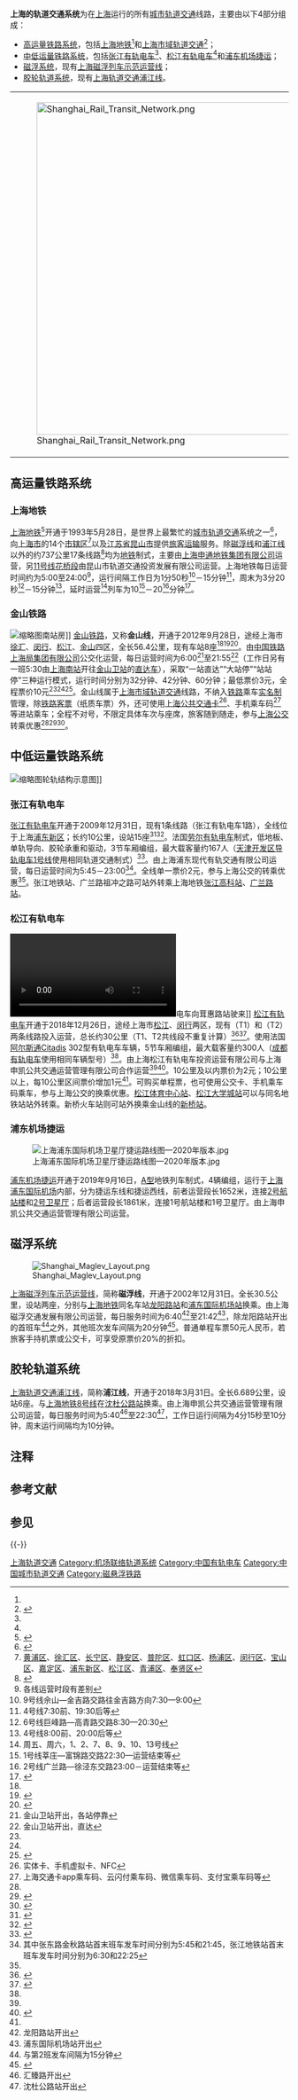 {{NoteTA |G1=Railway |G2=Transport}}
{{Refimprove|time=2021-01-19T13:46:56+00:00}}
{{Infobox Public transit
|image = {{multiple image
| border                 = infobox
| total_width            = 350
| image_style            = border:1;
| perrow                 = 2/2/2
| image1                 = Shanghai metro line 2 people's square station.jpg
| image2                 = CRH6A-0421 near Lianhua Road Station (20180101164220).jpg
| image3                 = Zhangjiang Tram.jpg
| image4                 = A tram at Canghua Road, Dec 2018.jpg
| image5                 = A maglev train coming out, Pudong International Airport, Shanghai.jpg
| image6                 = 20180331浦江线运行中.jpg
}}上起左数：[[上海地铁2号线|2号线]]列车经过[[人民广场站_(上海市)|人民广场站]]、[[金山线|金山线]]上运行的[[CRH6A|CRH6A]]列车、[[张江有轨电车|张江有轨电车]]进站、[[松江有轨电车|松江有轨电车]][[松江有轨电车1号线|1号线]]列车行经仓华路站、[[上海磁浮线|磁浮线]]列车驶离[[浦东国际机场|浦东国际机场]]、[[浦江线|浦江线]]列车
|locale={{CHN}}[[上海|上海]]
|lines=26<ref group="lower-alpha">[[上海地铁|上海地铁]]1－18号线，[[金山线|金山线]]，[[张江有轨电车1路|张江有轨电车1路]]，[[松江有轨电车|松江有轨电车]]1、2号线，[[浦东机场捷运|浦东机场捷运]]东、西线、[[上海磁浮线|磁浮线]]、[[浦江线|浦江线]]</ref>
|began_operation={{Start date and age|1993|05|28}}<ref group="lower-alpha">[[上海地铁|上海地铁]][[上海地铁1号线|1号线]]</ref>
|type=[[城市轨道交通|城市轨道交通]]
|operator=[[上海申通地铁集团有限公司|上海申通地铁集团有限公司]]、[[昆山市轨道交通投资发展有限公司|昆山市轨道交通投资发展有限公司]]、[[中国铁路上海局集团有限公司|中国铁路上海局集团有限公司]]、上海浦东现代有轨交通有限公司、上海松江有轨电车投资运营有限公司、上海申凯公共交通运营管理有限公司、上海磁浮交通发展有限公司
}}
'''上海的轨道交通系统'''为在[[上海市|上海]]运行的所有[[城市轨道交通|城市轨道交通]]线路，主要由以下4部分组成：
* [[重型铁路系统|高运量铁路系统]]，包括[[上海地铁|上海地铁]]<ref name=":1" />和[[上海市域轨道交通|上海市域轨道交通]]<ref name=":2">{{Cite web|title=上海首条快速市域铁路--金山铁路正式开通试运营|url=http://www.gov.cn/jrzg/2012-09/28/content_2235245.htm|author=新华社|publisher=中国政府网|access-date=2021-02-28|archive-date=2012-11-14|archive-url=https://web.archive.org/web/20121114174051/http://www.gov.cn/jrzg/2012-09/28/content_2235245.htm|dead-url=no}}</ref>；
* [[轻型铁路系统|中低运量铁路系统]]，包括[[张江有轨电车|张江有轨电车]]<ref name=":4" />、[[松江有轨电车|松江有轨电车]]<ref name=":6" />和[[浦东机场捷运|浦东机场捷运]]；
* [[磁悬浮列车|磁浮系统]]，现有[[上海磁悬浮|上海磁浮列车示范运营线]]；
* [[胶轮轨道系统|胶轮轨道系统]]，现有[[上海轨道交通浦江线|上海轨道交通浦江线]]。
{|
|[[File:Shanghai_Rail_Transit_Network.png|600px]]
|}

== 高运量铁路系统 ==

=== 上海地铁 ===
[[上海地铁|上海地铁]]<ref name=":1">{{Cite web|title=上海地铁|url=http://www.shmetro.com/|accessdate=|author=|date=|format=|publisher=上海申通地铁集团有限公司|language=|archive-date=2020-08-21|archive-url=https://web.archive.org/web/20200821004440/http://www.shmetro.com/|dead-url=no}}</ref>开通于1993年5月28日，是世界上最繁忙的[[城市轨道交通|城市轨道交通]]系统之一<ref>{{Cite web | url=http://tjj.sh.gov.cn/tjgb/20200329/05f0f4abb2d448a69e4517f6a6448819.html | title=2019年上海市国民经济和社会发展统计公报 | publisher=上海市统计局 | access-date=2021-01-19 | archive-date=2022-01-24 | archive-url=https://web.archive.org/web/20220124042232/http://tjj.sh.gov.cn/tjgb/20200329/05f0f4abb2d448a69e4517f6a6448819.html }}</ref>，向[[上海市|上海市]]的14个[[市辖区|市辖区]]<ref group="lower-alpha">[[黄浦区|黄浦区]]、[[徐汇区|徐汇区]]、[[长宁区|长宁区]]、[[静安区|静安区]]、[[普陀区|普陀区]]、[[虹口区|虹口区]]、[[杨浦区|杨浦区]]、[[闵行区|闵行区]]、[[宝山区_(上海市)|宝山区]]、[[嘉定区|嘉定区]]、[[浦东新区|浦东新区]]、[[松江区|松江区]]、[[青浦区|青浦区]]、[[奉贤区|奉贤区]]</ref>以及[[江苏省|江苏省]][[昆山市|昆山市]]提供[[客運|旅客运输]]服务。除[[上海磁悬浮|磁浮线]]和[[浦江线|浦江线]]以外的约737公里17条线路<ref>{{Cite web |url=http://service.shmetro.com/yxxlt/index.htm |title=上海地铁网络示意图 |publisher=上海申通地铁集团有限公司 |access-date=2021-01-19 |archive-date=2018-10-22 |archive-url=https://web.archive.org/web/20181022071014/http://service.shmetro.com/yxxlt/index.htm }}</ref>均为[[地铁|地铁]]制式，主要由[[上海申通地铁集团有限公司|上海申通地铁集团有限公司]]运营，另[[上海轨道交通11号线|11号线]][[花桥镇_(昆山市)|花桥段]]由昆山市轨道交通投资发展有限公司运营。上海地铁每日运营时间约为5:00至24:00<ref group="lower-alpha">各线运营时段有差别</ref>，运行间隔工作日为1分50秒<ref group="lower-alpha">9号线佘山—金吉路交路往金吉路方向7:30—9:00</ref>－15分钟<ref group="lower-alpha">4号线7:30前、19:30后等</ref>，周末为3分20秒<ref group="lower-alpha">6号线巨峰路—高青路交路8:30—20:30</ref>－15分钟<ref group="lower-alpha">4号线8:00前、20:00后等</ref>，延时运营<ref group="lower-alpha">周五、周六，1、2、7、8、9、10、13号线</ref>列车为10<ref group="lower-alpha">1号线莘庄—富锦路交路22:30—运营结束等</ref>－20<ref group="lower-alpha">2号线广兰路—徐泾东交路23:00－运营结束等</ref>分钟<ref name=":0">{{Cite web|title=时刻表查询|url=http://service.shmetro.com/hcskb/index.htm|accessdate=|author=|date=|format=|publisher=上海申通地铁集团有限公司|language=|archive-date=2017-11-13|archive-url=https://web.archive.org/web/20171113100804/http://service.shmetro.com/hcskb/index.htm|dead-url=no}}</ref>。

=== 金山铁路 ===
[[File:201603_Southern_square_of_Jinshanwei_Station.JPG|缩略图]]南站房]]
[[金山铁路|金山铁路]]，又称'''金山线'''，开通于2012年9月28日，途经上海市[[徐汇|徐汇]]、[[闵行|闵行]]、[[松江|松江]]、[[金山区_(上海市)|金山]]四区，全长56.4公里，现有车站8座<ref name=":2" /><ref name=":3">{{Cite web|title=上海市举行金山铁路建设开通和运营有关情况新闻发布会|url=http://www.scio.gov.cn/xwfbh/gssxwfbh/xwfbh/shanghai/Document/1221504/1221504.htm|accessdate=2021-02-28|work=www.scio.gov.cn|archive-date=2013-10-12|archive-url=https://web.archive.org/web/20131012044145/http://www.scio.gov.cn/xwfbh/gssxwfbh/xwfbh/shanghai/Document/1221504/1221504.htm|dead-url=no}}</ref><ref>{{Cite web|title=金山铁路9月28日试运营[图文]_滨海如画_上海金山|url=https://www.jinshan.gov.cn/jsrh-bhrh/20201011/785585.html|accessdate=2021-02-28|work=www.jinshan.gov.cn|archive-date=2022-01-24|archive-url=https://web.archive.org/web/20220124042239/https://www.jinshan.gov.cn/jsrh-bhrh/20201011/785585.html}}</ref>。由[[中国铁路上海局集团有限公司|中国铁路上海局集团有限公司]]公交化运营，每日运营时间为6:00<ref group="lower-alpha">金山卫站开出，各站停靠</ref>至21:55<ref group="lower-alpha">金山卫站开出，直达</ref>（工作日另有一班5:30由[[上海南站|上海南站]]开往[[金山卫站|金山卫站]]的[[直通車_(交通)|直达车]]），采取“一站直达”“大站停”“站站停”三种运行模式，运行时间分别为32分钟、42分钟、60分钟；最低票价3元，全程票价10元<ref name=":0" /><ref name=":3" /><ref>{{Cite web|title=上海金山铁路：市域铁路的“样板” - 科技新闻传播 科技知识普及|url=https://www.zghy.org.cn/item/198062947230994432|accessdate=2021-02-28|work=www.zghy.org.cn|archive-date=2022-04-18|archive-url=https://web.archive.org/web/20220418014451/https://www.zghy.org.cn/item/198062947230994432}}</ref>。金山线属于[[上海市域轨道交通|上海市域轨道交通]]线路，不纳入[[中国铁路|铁路]]乘车[[中国大陆火车票实名制|实名制]]管理，除[[火车票|铁路客票]]（纸质车票）外，还可使用[[上海公共交通卡|上海公共交通卡]]<ref group="lower-alpha">实体卡、手机虚拟卡、NFC</ref>、手机乘车码<ref group="lower-alpha">上海交通卡app乘车码、云闪付乘车码、微信乘车码、支付宝乘车码等</ref>等进站乘车；全程不对号，不限定具体车次与座席，旅客随到随走，参与[[上海公交|上海公交]]转乘优惠<ref name=":3" /><ref>{{Cite web|title=上海金山铁路明天起能用手机乘车码啦！（附问答）|url=https://news.online.sh.cn/news/gb/content/2020-08/27/content_9631735.htm|author=东方网|publisher=上海热线|access-date=2021-02-28|archive-date=2022-01-24|archive-url=https://web.archive.org/web/20220124053402/https://news.online.sh.cn/news/gb/content/2020-08/27/content_9631735.htm}}</ref><ref>{{Cite web|title=金山铁路可刷乘车码 两小时内换乘市内公交优惠-新华网|url=http://www.sh.xinhuanet.com/2020-08/30/c_139328273.htm|accessdate=2021-02-28|work=www.sh.xinhuanet.com|archive-date=2022-01-24|archive-url=https://web.archive.org/web/20220124042243/http://www.sh.xinhuanet.com/2020-08/30/c_139328273.htm}}</ref>。

== 中低运量铁路系统 ==
[[File:TranslohrGuideRailwithTires.svg|缩略图]]轮轨结构示意图]]
=== 张江有轨电车 ===
[[张江有轨电车|张江有轨电车]]开通于2009年12月31日，现有1条线路（张江有轨电车1路），全线位于上海[[浦东新区|浦东新区]]；长约10公里，设站15座<ref>{{Cite web|title=上海浦东现代有轨交通有限公司2017年度-2019年度张江有轨电车“四电”系统维护保障及运行管理项目中标公告|url=http://www.ccgp.gov.cn/cggg/dfgg/zbgg/201611/t20161114_7573592.htm|author=中国政府采购网|publisher=中华人民共和国财政部|access-date=2021-02-28|archive-date=2022-01-24|archive-url=https://web.archive.org/web/20220124042233/http://www.ccgp.gov.cn/cggg/dfgg/zbgg/201611/t20161114_7573592.htm}}</ref><ref name=":4">{{Cite web|title=张江有轨电车31号通车 营业时间与二号线衔接_新浪上海_新浪网|url=http://sh.sina.com.cn/news/s/2009-12-30/0819127953.html|accessdate=2021-02-28|work=sh.sina.com.cn|archive-date=2022-01-24|archive-url=https://web.archive.org/web/20220124042231/http://sh.sina.com.cn/news/s/2009-12-30/0819127953.html}}</ref>。法国[[劳尔电车|劳尔有轨电车]]制式，低地板、单轨导向、胶轮承重和驱动，3节车厢编组，最大载客量约167人（[[天津开发区导轨电车1号线|天津开发区导轨电车1号线]]使用相同轨道交通制式）<ref>{{Cite web|title=[新闻晨报]与2号线"零换乘" 张江有轨 电车五六月份试通车[图]|url=http://wm600.eastday.com/w/20090206/u1a533038.html|accessdate=2021-02-28|work=wm600.eastday.com}}</ref>。由上海浦东现代有轨交通有限公司运营，每日运营时间为5:45－23:00<ref group="lower-alpha">其中张东路金秋路站首末班车发车时间分别为5:45和21:45，张江地铁站首末班车发车时间分别为6:30和22:25</ref>。全线单一票价2元，参与上海公交的转乘优惠<ref name=":4" />。张江地铁站、广兰路祖冲之路可站外转乘上海地铁[[张江高科站|张江高科站]]、[[广兰路站|广兰路站]]。

=== 松江有轨电车 ===
[[File:Songjiang_Tram_Line_T2_entering_Ronghui_Road_Station.webm|缩略图]]{{松江有轨电车线路名|2}}电车向茸惠路站驶来]]
[[松江有轨电车|松江有轨电车]]开通于2018年12月26日，途经上海市[[松江区|松江]]、[[闵行区|闵行]]两区，现有{{松江有轨电车线路名|1}}（T1）和{{松江有轨电车线路名|2}}（T2）两条线路投入运营，总长约30公里（T1、T2共线段不重复计算）<ref name=":6">{{Cite web|title=上海松江有轨电车一期示范线正式开通试运营-中新社上海|url=http://www.sh.chinanews.com/shms/2018-12-26/50349.shtml|accessdate=2021-02-28|work=www.sh.chinanews.com|language=zh-CN}}</ref><ref name=":5">{{Cite web|title=刚刚！松江有轨电车开动啦！你关心的问题都在这里↓|url=https://baijiahao.baidu.com/s?id=1620875688793069588&wfr=spider&for=pc|accessdate=2021-02-28|work=baijiahao.baidu.com|archive-date=2021-06-15|archive-url=https://web.archive.org/web/20210615071110/https://baijiahao.baidu.com/s?id=1620875688793069588&wfr=spider&for=pc}}</ref>。使用法国[[阿爾斯通Citadis|阿尔斯通Citadis]] 302型有轨电车车辆，5节车厢编组，最大载客量约300人（[[成都有轨电车|成都有轨电车]]{{成都地铁路线链接|蓉2}}使用相同车辆型号）<ref name=":5" />。由上海松江有轨电车投资运营有限公司与上海申凯公共交通运营管理有限公司合作运营<ref name=":5" /><ref>{{Cite web|title=上海松江有轨电车投资运营有限公司招聘公告|url=http://www.songjiang.gov.cn/xwzx/002004/002004001/20190227/4781e5a1-67e0-4e8b-8e36-e3843f273077.html|author=上海松江有轨电车投资运营有限公司|publisher=上海市松江区人民政府|access-date=2021-02-28|archive-date=2021-06-20|archive-url=https://web.archive.org/web/20210620063418/https://www.songjiang.gov.cn/xwzx/002004/002004001/20190227/4781e5a1-67e0-4e8b-8e36-e3843f273077.html}}</ref>。10公里及以内票价为2元；10公里以上，每10公里区间票价增加1元<ref name=":5" />。可购买单程票，也可使用公交卡、手机乘车码乘车，参与上海公交的换乘优惠。[[松江体育中心站|松江体育中心站]]、[[松江大学城站|松江大学城站]]可以与同名地铁站站外转乘。新桥火车站则可站外换乘金山线的[[新桥站_(上海市)|新桥站]]。

=== 浦东机场捷运 ===
[[File:上海浦东国际机场卫星厅捷运路线图—2020年版本.jpg|thumb]]

[[浦东机场捷运|浦东机场捷运]]开通于2019年9月16日，[[A型车|A型]]地铁列车制式，4辆编组，运行于[[上海浦东国际机场|上海浦东国际机场]]内部，分为捷运东线和捷运西线，前者运营段长1652米，连接[[上海浦东国际机场|2号航站楼]]和[[上海浦东国际机场卫星厅|2号卫星厅]]；后者运营段长1861米，连接1号航站楼和1号卫星厅。由上海申凯公共交通运营管理有限公司运营。

== 磁浮系统 ==

[[File:Shanghai_Maglev_Layout.png|thumb]]

[[上海磁悬浮|上海磁浮列车示范运营线]]，简称'''磁浮线'''，开通于2002年12月31日。全长30.5公里，设站两座，分别与[[上海地铁|上海地铁]]同名车站[[龙阳路站|龙阳路站]]和[[浦东国际机场站|浦东国际机场站]]换乘。由上海磁浮交通发展有限公司运营，每日服务时间为6:40<ref group="lower-alpha">龙阳路站开出</ref>至21:42<ref group="lower-alpha">浦东国际机场站开出</ref>，除龙阳路站开出的首班车<ref group="lower-alpha">与第2班发车间隔为15分钟</ref>之外，其他班次发车间隔为20分钟<ref>{{Cite web|title=最新活动|url=http://www.smtdc.com/cn/xwzx_xq.html?id=75|accessdate=|author=|date=|format=|publisher=上海磁浮交通发展有限公司|language=|archive-date=2020-10-03|archive-url=https://web.archive.org/web/20201003153026/http://www.smtdc.com/cn/xwzx_xq.html?id=75|dead-url=no}}</ref>。普通单程车票50元人民币，若旅客手持机票或公交卡，可享受原票价20%的折扣。

== 胶轮轨道系统 ==

[[上海轨道交通浦江线|上海轨道交通浦江线]]，简称'''浦江线'''，开通于2018年3月31日。全长6.689公里，设站6座。与[[上海地铁8号线|上海地铁8号线]]在[[沈杜公路站|沈杜公路站]]换乘。由上海申凯公共交通运营管理有限公司运营，每日服务时间为5:40<ref group="lower-alpha">汇臻路开出</ref>至22:30<ref group="lower-alpha">沈杜公路站开出</ref>，工作日运行间隔为4分15秒至10分钟，周末运行间隔均为10分钟。

== 注释 ==
{{Notelist|20em}}

== 参考文献 ==
{{Reflist|30em}}

== 参见 ==
{{Portal|城市轨道交通|上海}}
{{columns-list|colwidth=13em|
* [[上海地铁|上海地铁]]
* [[上海有轨电车|上海有轨电车]]
* [[上海市域轨道交通|上海市域轨道交通]]
* [[上海磁浮线|上海磁浮线]]
* [[地铁列表|地铁列表]]
* [[有轨电车与轻轨系统列表|有轨电车与轻轨系统列表]]
}}

{{-}}
{{上海轨道交通线路列表}}
{{上海地铁车站}}
{{Template group
|title = [[上海市域铁路|上海市域铁路]]车站列表
|list  =
{{上海金山线}}
{{上海机场联络线}}
{{上海南汇支线}}
{{上海嘉闵线}}
{{上海示范区线}}
}}
{{张江有轨电车}}
{{浦东机场捷运}}

[[Category:上海轨道交通|]]
[[Category:机场联络轨道系统|Category:机场联络轨道系统]]
[[Category:中国有轨电车|Category:中国有轨电车]]
[[Category:中国城市轨道交通|Category:中国城市轨道交通]]
[[Category:磁悬浮铁路|Category:磁悬浮铁路]]